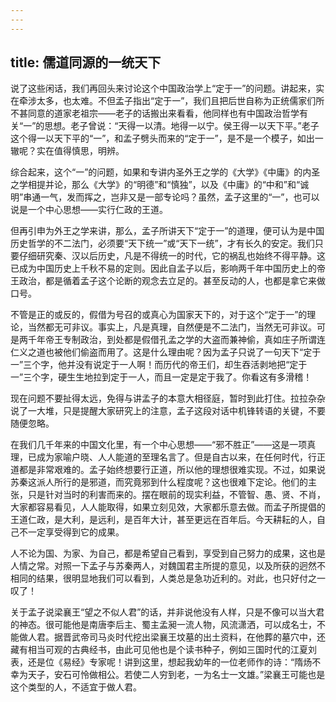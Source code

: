 ```yaml
---
---
---
```

title: 儒道同源的一统天下
---




说了这些闲话，我们再回头来讨论这个中国政治学上“定于一”的问题。讲起来，实在牵涉太多，也太难。不但孟子指出“定于一”，我们且把后世自称为正统儒家们所不甚同意的道家老祖宗——老子的话搬出来看看，他同样也有中国政治哲学有关“一”的思想。老子曾说：“天得一以清。地得一以宁。侯王得一以天下平。”老子这个得一以天下平的“一”，和孟子劈头而来的“定于一”，是不是一个模子，如出一辙呢？实在值得慎思，明辨。

综合起来，这个“一”的问题，如果和专讲内圣外王之学的《大学》《中庸》的内圣之学相提并论，那么《大学》的“明德”和“慎独”，以及《中庸》的“中和”和“诚明”串通一气，发而挥之，岂非又是一部专论吗？虽然，孟子这里的“一”，也可以说是一个中心思想——实行仁政的王道。

但再引申为外王之学来讲，那么，孟子所讲天下“定于一”的道理，便可认为是中国历史哲学的不二法门，必须要“天下统一”或“天下一统”，才有长久的安定。我们只要仔细研究秦、汉以后历史，凡是不得统一的时代，它的祸乱也始终不得平静。这已成为中国历史上千秋不易的定则。因此自孟子以后，影响两千年中国历史上的帝王政治，都是循着孟子这个论断的观念去立足的。甚至反动的人，也都是拿它来做口号。

不管是正的或反的，假借为号召的或真心为国家天下的，对于这个“定于一”的理论，当然都无可非议。事实上，凡是真理，自然便是不二法门，当然无可非议。可是两千年帝王专制政治，到处都是假借孔孟之学的大盗而兼神偷，真如庄子所谓连仁义之道也被他们偷盗而用了。这是什么理由呢？因为孟子只说了一句天下“定于一”三个字，他并没有说定于一人啊！而历代的帝王们，却生吞活剥地把“定于一”三个字，硬生生地拉到定于一人，而且一定是定于我了。你看这有多滑稽！

现在问题不要扯得太远，免得与讲孟子的本意大相径庭，暂时到此打住。拉拉杂杂说了一大堆，只是提醒大家研究上的注意，孟子这段对话中机锋转语的关键，不要随便忽略。

在我们几千年来的中国文化里，有一个中心思想——“邪不胜正”——这是一项真理，已成为家喻户晓、人人能道的至理名言了。但是自古以来，在任何时代，行正道都是非常艰难的。孟子始终想要行正道，所以他的理想很难实现。不过，如果说苏秦这派人所行的是邪道，而究竟邪到什么程度呢？这也很难下定论。他们的主张，只是针对当时的利害而来的。摆在眼前的现实利益，不管智、愚、贤、不肖，大家都容易看见，人人能取得，如果立刻见效，大家都乐意去做。而孟子所提倡的王道仁政，是大利，是远利，是百年大计，甚至更远在百年后。今天耕耘的人，自己不一定享受得到它的成果。

人不论为国、为家、为自己，都是希望自己看到，享受到自己努力的成果，这也是人情之常。对照一下孟子与苏秦两人，对魏国君主所提的意见，以及所获的迥然不相同的结果，很明显地我们可以看到，人类总是急功近利的。对此，也只好付之一叹了！

关于孟子说梁襄王“望之不似人君”的话，并非说他没有人样，只是不像可以当大君的神态。很可能他是南唐李后主、蜀主孟昶一流人物，风流潇洒，可以成名士，不能做人君。据晋武帝司马炎时代挖出梁襄王坟墓的出土资料，在他葬的墓穴中，还藏有相当可观的古典经书，由此可见他也是个读书种子，例如三国时代的江夏刘表，还是位《易经》专家呢！讲到这里，想起我幼年的一位老师作的诗：“隋炀不幸为天子，安石可怜做相公。若使二人穷到老，一为名士一文雄。”梁襄王可能也是这个类型的人，不适宜于做人君。